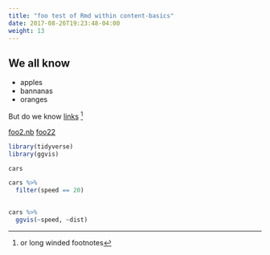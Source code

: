 ```yaml
---
title: "foo test of Rmd within content-basics"
date: 2017-08-26T19:23:48-04:00
weight: 13
---
```


## We all know

- apples
- bannanas
- oranges

But do we know [links](http://google.com) ^[or long winded footnotes]

[foo2.nb](foo2.nb)
[foo22](foo2)


```r
library(tidyverse)
library(ggvis)
```

```r
cars
```

```r

cars %>% 
  filter(speed == 20)
  
```



```r
cars %>% 
  ggvis(~speed, ~dist)
```

